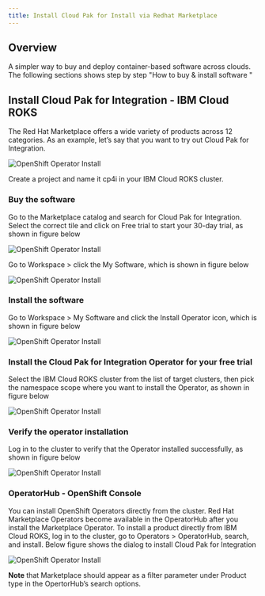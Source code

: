 ```yaml
---
title: Install Cloud Pak for Install via Redhat Marketplace
---
```



<PageDescription>


</PageDescription>

## **Overview**
A simpler way to buy and deploy container-based software across clouds. The following sections shows step by step "How to buy & install software "


## **Install Cloud Pak for Integration - IBM Cloud ROKS**

The Red Hat Marketplace offers a wide variety of products across 12 categories. As an example, let’s say that you want to try out Cloud Pak for Integration.

![OpenShift Operator Install ](/images/cp4isearch.png)

Create a project and name it cp4i in your IBM Cloud ROKS cluster.

### **Buy the software**

Go to the Marketplace catalog and search for Cloud Pak for Integration. Select the correct tile and click on Free trial to start your 30-day trial, as shown in figure below

![OpenShift Operator Install ](/images/cp4ipurchase.png)

Go to Workspace > click the My Software, which is shown in figure below

![OpenShift Operator Install ](/images/cp4isoftware.png)

### **Install the software**

Go to Workspace > My Software and click the Install Operator icon, which is shown in figure below

![OpenShift Operator Install ](/images/cp4iinstall.png)

### **Install the Cloud Pak for Integration Operator for your free trial**

Select the IBM Cloud ROKS cluster from the list of target clusters, then pick the namespace scope where you want to install the Operator, as shown in figure below

![OpenShift Operator Install ](/images/cp4ioperatorconfig.png)

### **Verify the operator installation**

Log in to the cluster to verify that the Operator installed successfully, as shown in figure below

![OpenShift Operator Install ](/images/cp4iverify.png)

### **OperatorHub - OpenShift Console**

You can install OpenShift Operators directly from the cluster. Red Hat Marketplace Operators become available in the OperatorHub after you install the Marketplace Operator. To install a product directly from IBM Cloud ROKS, log in to the cluster, go to Operators > OperatorHub, search, and install. Below figure shows the dialog to install Cloud Pak for Integration

![OpenShift Operator Install ](/images/cp4iinstalled.png)

**Note** that Marketplace should appear as a filter parameter under Product type in the OpertorHub’s search options.